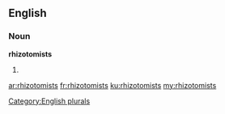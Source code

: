 ==English==

===Noun===
'''rhizotomists'''

# {{plural of|[[rhizotomist]]}}

[[Category:English plurals]]

[[ar:rhizotomists]]
[[fr:rhizotomists]]
[[ku:rhizotomists]]
[[my:rhizotomists]]